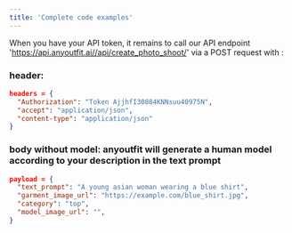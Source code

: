 ```yaml
---
title: 'Complete code examples'
---
```


When you have your API token, it remains to call our API endpoint 'https://api.anyoutfit.ai//api/create_photo_shoot/' via a POST request with :

### header:


```json
headers = {
  "Authorization": "Token AjjhfI30884KNNsuu40975N",
  "accept": "application/json",
  "content-type": "application/json"
}
```

### body without model: anyoutfit will generate a human model according to your description in the text prompt

```json
payload = {
  "text_prompt": "A young asian woman wearing a blue shirt",
  "garment_image_url": "https://example.com/blue_shirt.jpg",
  "category": "top",
  "model_image_url": "",
}
```
